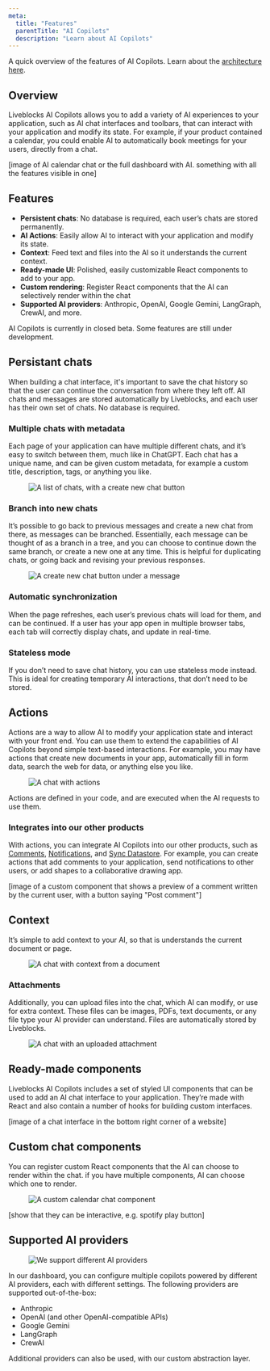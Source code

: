 ```yaml
---
meta:
  title: "Features"
  parentTitle: "AI Copilots"
  description: "Learn about AI Copilots"
---
```


A quick overview of the features of AI Copilots. Learn about the
[architecture here](/docs/ready-made-features/ai-copilots/architecture).

## Overview

Liveblocks AI Copilots allows you to add a variety of AI experiences to your
application, such as AI chat interfaces and toolbars, that can interact with
your application and modify its state. For example, if your product contained a
calendar, you could enable AI to automatically book meetings for your users,
directly from a chat.

[image of AI calendar chat or the full dashboard with AI. something with all the
features visible in one]

## Features

- **Persistent chats**: No database is required, each user’s chats are stored
  permanently.
- **AI Actions**: Easily allow AI to interact with your application and modify
  its state.
- **Context**: Feed text and files into the AI so it understands the current
  context.
- **Ready-made UI**: Polished, easily customizable React components to add to
  your app.
- **Custom rendering**: Register React components that the AI can selectively
  render within the chat
- **Supported AI providers**: Anthropic, OpenAI, Google Gemini, LangGraph,
  CrewAI, and more.

<Banner>

AI Copilots is currently in closed beta. Some features are still under
development.

</Banner>

## Persistant chats

When building a chat interface, it's important to save the chat history so that
the user can continue the conversation from where they left off. All chats and
messages are stored automatically by Liveblocks, and each user has their own set
of chats. No database is required.

### Multiple chats with metadata

Each page of your application can have multiple different chats, and it’s easy
to switch between them, much like in ChatGPT. Each chat has a unique name, and
can be given custom metadata, for example a custom title, description, tags, or
anything you like.

<Figure>
  <Image
    src="/assets/ai-copilots/multiple-chats.png"
    alt="A list of chats, with a create new chat button"
    width={768}
    height={512}
  />
</Figure>

### Branch into new chats

It’s possible to go back to previous messages and create a new chat from there,
as messages can be branched. Essentially, each message can be thought of as a
branch in a tree, and you can choose to continue down the same branch, or create
a new one at any time. This is helpful for duplicating chats, or going back and
revising your previous responses.

<Figure>
  <Image
    src="/assets/ai-copilots/branching-chats.png"
    alt="A create new chat button under a message"
    width={768}
    height={512}
  />
</Figure>

### Automatic synchronization

When the page refreshes, each user’s previous chats will load for them, and can
be continued. If a user has your app open in multiple browser tabs, each tab
will correctly display chats, and update in real-time.

### Stateless mode

If you don’t need to save chat history, you can use stateless mode instead. This
is ideal for creating temporary AI interactions, that don’t need to be stored.

## Actions

Actions are a way to allow AI to modify your application state and interact with
your front end. You can use them to extend the capabilities of AI Copilots
beyond simple text-based interactions. For example, you may have actions that
create new documents in your app, automatically fill in form data, search the
web for data, or anything else you like.

<Figure>
  <Image
    src="/assets/ai-copilots/actions.png"
    alt="A chat with actions"
    width={768}
    height={512}
  />
</Figure>

Actions are defined in your code, and are executed when the AI requests to use
them.

### Integrates into our other products

With actions, you can integrate AI Copilots into our other products, such as
[Comments](/docs/ready-made-features/comments),
[Notifications](/docs/ready-made-features/notifications), and
[Sync Datastore](/docs/platform/sync-datastore). For example, you can create
actions that add comments to your application, send notifications to other
users, or add shapes to a collaborative drawing app.

[image of a custom component that shows a preview of a comment written by the
current user, with a button saying "Post comment"]

## Context

It’s simple to add context to your AI, so that is understands the current
document or page.

<Figure>
  <Image
    src="/assets/ai-copilots/context.png"
    alt="A chat with context from a document"
    width={768}
    height={512}
  />
</Figure>

### Attachments

Additionally, you can upload files into the chat, which AI can modify, or use
for extra context. These files can be images, PDFs, text documents, or any file
type your AI provider can understand. Files are automatically stored by
Liveblocks.

<Figure>
  <Image
    src="/assets/ai-copilots/attachment.png"
    alt="A chat with an uploaded attachment"
    width={768}
    height={512}
  />
</Figure>

## Ready-made components

Liveblocks AI Copilots includes a set of styled UI components that can be used
to add an AI chat interface to your application. They’re made with React and
also contain a number of hooks for building custom interfaces.

[image of a chat interface in the bottom right corner of a website]

## Custom chat components

You can register custom React components that the AI can choose to render within
the chat. if you have multiple components, AI can choose which one to render.

<Figure>
  <Image
    src="/assets/ai-copilots/custom-component.png"
    alt="A custom calendar chat component"
    width={768}
    height={512}
  />
</Figure>

[show that they can be interactive, e.g. spotify play button]

## Supported AI providers

<Figure>
  <Image
    src="/assets/ai-copilots/providers.png"
    alt="We support different AI providers"
    width={768}
    height={512}
  />
</Figure>

In our dashboard, you can configure multiple copilots powered by different AI
providers, each with different settings. The following providers are supported
out-of-the-box:

- Anthropic
- OpenAI (and other OpenAI-compatible APIs)
- Google Gemini
- LangGraph
- CrewAI

Additional providers can also be used, with our custom abstraction layer.
